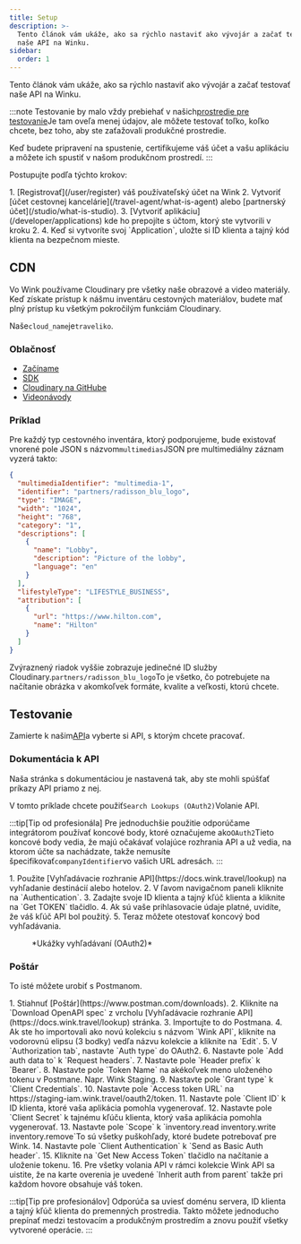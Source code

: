 ```yaml
---
title: Setup
description: >-
  Tento článok vám ukáže, ako sa rýchlo nastaviť ako vývojár a začať testovať
  naše API na Winku.
sidebar:
  order: 1
---
```


Tento článok vám ukáže, ako sa rýchlo nastaviť ako vývojár a začať testovať naše API na Winku.

:::note
Testovanie by malo vždy prebiehať v našich[prostredie pre testovanie](/getting-started/environments)Je tam oveľa menej údajov, ale môžete testovať toľko, koľko chcete, bez toho, aby ste zaťažovali produkčné prostredie.

Keď budete pripravení na spustenie, certifikujeme váš účet a vašu aplikáciu a môžete ich spustiť v našom produkčnom prostredí.
:::

Postupujte podľa týchto krokov:

<Steps>
  1. [Registrovať](/user/register) váš používateľský účet na Wink
  2. Vytvoriť [účet cestovnej kancelárie](/travel-agent/what-is-agent) alebo [partnerský účet](/studio/what-is-studio).
  3. [Vytvoriť aplikáciu](/developer/applications) kde ho prepojíte s účtom, ktorý ste vytvorili v kroku 2.
  4. Keď si vytvoríte svoj `Application`, uložte si ID klienta a tajný kód klienta na bezpečnom mieste.
</Steps>


## CDN

Vo Wink používame Cloudinary pre všetky naše obrazové a video materiály. Keď získate prístup k nášmu inventáru cestovných materiálov, budete mať plný prístup ku všetkým pokročilým funkciám Cloudinary.

Naše`cloud_name`je`traveliko`.

### Oblačnosť

* [Začíname](https://cloudinary.com/documentation/dev_kickstart)
* [SDK](https://cloudinary.com/documentation/cloudinary_sdks)
* [Cloudinary na GitHube](https://github.com/cloudinary)
* [Videonávody](https://cloudinary.com/documentation/cloudinary_sdks_tutorials)

### Príklad

Pre každý typ cestovného inventára, ktorý podporujeme, bude existovať vnorené pole JSON s názvom`multimedias`JSON pre multimediálny záznam vyzerá takto:

```json {3}
{
  "multimediaIdentifier": "multimedia-1",
  "identifier": "partners/radisson_blu_logo",
  "type": "IMAGE",
  "width": "1024",
  "height": "768",
  "category": "1",
  "descriptions": [
    {
      "name": "Lobby",
      "description": "Picture of the lobby",
      "language": "en"
    }
  ],
  "lifestyleType": "LIFESTYLE_BUSINESS",
  "attribution": [
    {
      "url": "https://www.hilton.com",
      "name": "Hilton"
    }
  ]
}
```

Zvýraznený riadok vyššie zobrazuje jedinečné ID služby Cloudinary.`partners/radisson_blu_logo`To je všetko, čo potrebujete na načítanie obrázka v akomkoľvek formáte, kvalite a veľkosti, ktorú chcete.

## Testovanie

Zamierte k našim[API](/developer/apis)a vyberte si API, s ktorým chcete pracovať.

### Dokumentácia k API

Naša stránka s dokumentáciou je nastavená tak, aby ste mohli spúšťať príkazy API priamo z nej.

V tomto príklade chcete použiť`Search Lookups (OAuth2)`Volanie API.

:::tip\[Tip od profesionála]
Pre jednoduchšie použitie odporúčame integrátorom používať koncové body, ktoré označujeme ako`OAuth2`Tieto koncové body vedia, že majú očakávať volajúce rozhrania API a už vedia, na ktorom účte sa nachádzate, takže nemusíte špecifikovať`companyIdentifier`vo vašich URL adresách.
:::

<Steps>
  1. Použite [Vyhľadávacie rozhranie API](https://docs.wink.travel/lookup) na vyhľadanie destinácií alebo hotelov.
  2. V ľavom navigačnom paneli kliknite na `Authentication`.
  3. Zadajte svoje ID klienta a tajný kľúč klienta a kliknite na `Get TOKEN` tlačidlo.
  4. Ak sú vaše prihlasovacie údaje platné, uvidíte, že váš kľúč API bol použitý.
  5. Teraz môžete otestovať koncový bod vyhľadávania.
</Steps>


<figure>
  <CloudinaryImage width="700" height="265" resize="scale" quality="best" alt="Koncový bod vyhľadávacieho rozhrania API" src="academy/lookup-api-call" errorImage="noimage_opaque_nyrtl0.png" />

  <figcaption>*Ukážky vyhľadávaní (OAuth2)*</figcaption>
</figure>


### Poštár

To isté môžete urobiť s Postmanom.

<Steps>
  1. Stiahnuť [Poštár](https://www.postman.com/downloads).
  2. Kliknite na `Download OpenAPI spec` z vrcholu [Vyhľadávacie rozhranie API](https://docs.wink.travel/lookup) stránka.
  3. Importujte to do Postmana.
  4. Ak ste ho importovali ako novú kolekciu s názvom `Wink API`, kliknite na vodorovnú elipsu (3 bodky) vedľa názvu kolekcie a kliknite na `Edit`.
  5. V `Authorization tab`, nastavte `Auth type` do OAuth2.
  6. Nastavte pole `Add auth data to` k `Request headers`.
  7. Nastavte pole `Header prefix` k `Bearer`.
  8. Nastavte pole `Token Name` na akékoľvek meno uloženého tokenu v Postmane. Napr. Wink Staging.
  9. Nastavte pole `Grant type` k `Client Credentials`.
  10. Nastavte pole `Access token URL` na https://staging-iam.wink.travel/oauth2/token.
  11. Nastavte pole `Client ID` k ID klienta, ktoré vaša aplikácia pomohla vygenerovať.
  12. Nastavte pole `Client Secret` k tajnému kľúču klienta, ktorý vaša aplikácia pomohla vygenerovať.
  13. Nastavte pole `Scope` k `inventory.read inventory.write inventory.remove`To sú všetky puškohľady, ktoré budete potrebovať pre Wink.
  14. Nastavte pole `Client Authentication` k `Send as Basic Auth header`.
  15. Kliknite na `Get New Access Token` tlačidlo na načítanie a uloženie tokenu.
  16. Pre všetky volania API v rámci kolekcie Wink API sa uistite, že na karte overenia je uvedené `Inherit auth from parent` takže pri každom hovore obsahuje váš token.
</Steps>


:::tip\[Tip pre profesionálov]
Odporúča sa uviesť doménu servera, ID klienta a tajný kľúč klienta do premenných prostredia. Takto môžete jednoducho prepínať medzi testovacím a produkčným prostredím a znovu použiť všetky vytvorené operácie.
:::

